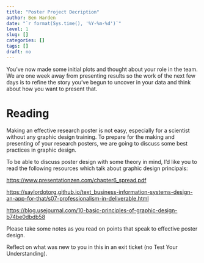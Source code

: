 ```yaml
---
title: "Poster Project Decription"
author: Ben Harden
date: "`r format(Sys.time(), '%Y-%m-%d')`"
level: 1
slug: []
categories: []
tags: []
draft: no
---
```


You've now made some initial plots and thought about your role in the team. We are one week away from presenting results so the work of the next few days is to refine the story you've begun to uncover in your data and think about how you want to present that.

# Reading 

Making an effective research poster is not easy, especially for a scientist without any graphic design training. To prepare for the making and presenting of your research posters, we are going to discuss some best practices in graphic design.

To be able to discuss poster design with some theory in mind, I'd like you to read the following resources which talk about graphic design principals:

<https://www.presentationzen.com/chapter6_spread.pdf>

<https://saylordotorg.github.io/text_business-information-systems-design-an-app-for-that/s07-professionalism-in-deliverable.html>

<https://blog.usejournal.com/10-basic-principles-of-graphic-design-b74be0dbdb58>

Please take some notes as you read on points that speak to effective poster design.

Reflect on what was new to you in this in an exit ticket (no Test Your Understanding).